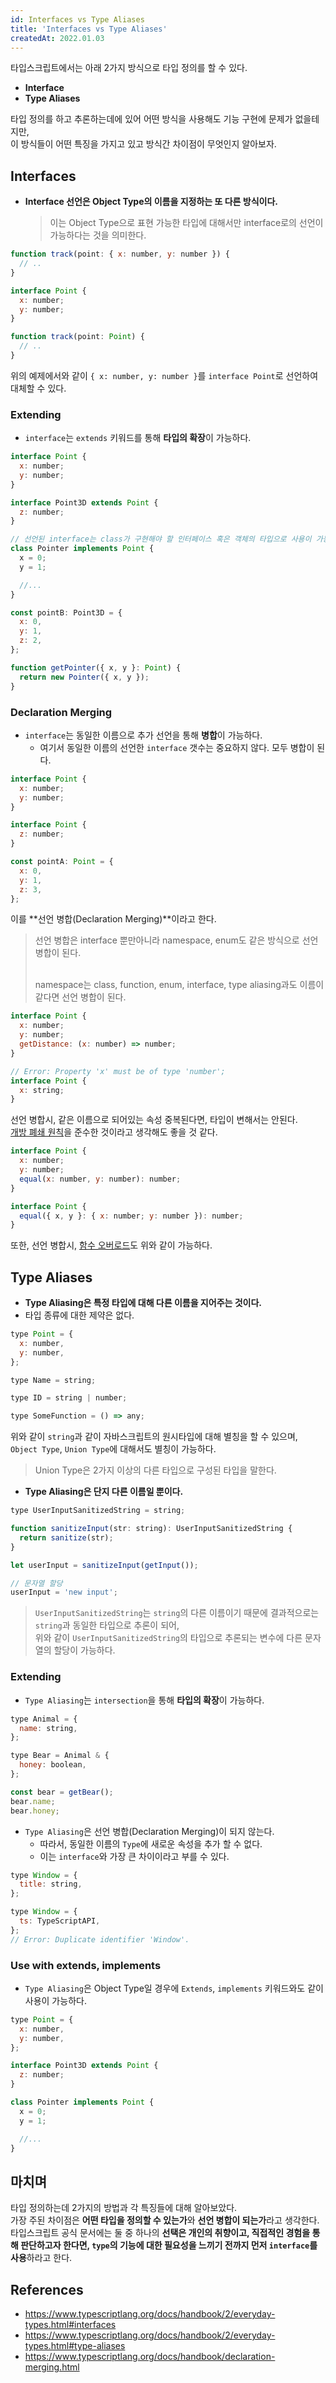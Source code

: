```yaml
---
id: Interfaces vs Type Aliases
title: 'Interfaces vs Type Aliases'
createdAt: 2022.01.03
---
```


타입스크립트에서는 아래 2가지 방식으로 타입 정의를 할 수 있다.<br/>

- **Interface**
- **Type Aliases**

타입 정의를 하고 추론하는데에 있어 어떤 방식을 사용해도 기능 구현에 문제가 없을테지만,<br/>
이 방식들이 어떤 특징을 가지고 있고 방식간 차이점이 무엇인지 알아보자.

## Interfaces

- **Interface 선언은 Object Type의 이름을 지정하는 또 다른 방식이다.**
  > 이는 Object Type으로 표현 가능한 타입에 대해서만 interface로의 선언이 가능하다는 것을 의미한다.

```js
function track(point: { x: number, y: number }) {
  // ..
}

interface Point {
  x: number;
  y: number;
}

function track(point: Point) {
  // ..
}
```

위의 예제에서와 같이 `{ x: number, y: number }`를 `interface Point`로 선언하여 대체할 수 있다.

### Extending

- `interface`는 `extends` 키워드를 통해 **타입의 확장**이 가능하다.

```js
interface Point {
  x: number;
  y: number;
}

interface Point3D extends Point {
  z: number;
}

// 선언된 interface는 class가 구현해야 할 인터페이스 혹은 객체의 타입으로 사용이 가능하다.
class Pointer implements Point {
  x = 0;
  y = 1;

  //...
}

const pointB: Point3D = {
  x: 0,
  y: 1,
  z: 2,
};

function getPointer({ x, y }: Point) {
  return new Pointer({ x, y });
}
```

### Declaration Merging

- `interface`는 동일한 이름으로 추가 선언을 통해 **병합**이 가능하다.
  - 여기서 동일한 이름의 선언한 `interface` 갯수는 중요하지 않다. 모두 병합이 된다.

```js
interface Point {
  x: number;
  y: number;
}

interface Point {
  z: number;
}

const pointA: Point = {
  x: 0,
  y: 1,
  z: 3,
};
```

이를 **선언 병합(Declaration Merging)**이라고 한다.<br/>

> 선언 병합은 interface 뿐만아니라 namespace, enum도 같은 방식으로 선언 병합이 된다.<br/><br/>
>
> namespace는 class, function, enum, interface, type aliasing과도 이름이 같다면 선언 병합이 된다.

```js
interface Point {
  x: number;
  y: number;
  getDistance: (x: number) => number;
}

// Error: Property 'x' must be of type 'number';
interface Point {
  x: string;
}
```

선언 병합시, 같은 이름으로 되어있는 속성 중복된다면, 타입이 변해서는 안된다.<br/>
[개방 폐쇄 원칙](https://ko.wikipedia.org/wiki/%EA%B0%9C%EB%B0%A9-%ED%8F%90%EC%87%84_%EC%9B%90%EC%B9%99)을 준수한 것이라고 생각해도 좋을 것 같다.

```js
interface Point {
  x: number;
  y: number;
  equal(x: number, y: number): number;
}

interface Point {
  equal({ x, y }: { x: number; y: number }): number;
}
```

또한, 선언 병합시, [함수 오버로드](https://www.typescriptlang.org/docs/handbook/2/functions.html#function-overloads)도 위와 같이 가능하다.

## Type Aliases

- **Type Aliasing은 특정 타입에 대해 다른 이름을 지어주는 것이다.**
- 타입 종류에 대한 제약은 없다.

```js
type Point = {
  x: number,
  y: number,
};

type Name = string;

type ID = string | number;

type SomeFunction = () => any;
```

위와 같이 `string`과 같이 자바스크립트의 원시타입에 대해 별칭을 할 수 있으며, `Object Type`, `Union Type`에 대해서도 별칭이 가능하다.

> Union Type은 2가지 이상의 다른 타입으로 구성된 타입을 말한다.

- **Type Aliasing은 단지 다른 이름일 뿐이다.**

```js
type UserInputSanitizedString = string;

function sanitizeInput(str: string): UserInputSanitizedString {
  return sanitize(str);
}

let userInput = sanitizeInput(getInput());

// 문자열 할당
userInput = 'new input';
```

> `UserInputSanitizedString`는 `string`의 다른 이름이기 때문에 결과적으로는 `string`과 동일한 타입으로 추론이 되어,<br/>
> 위와 같이 `UserInputSanitizedString`의 타입으로 추론되는 변수에 다른 문자열의 할당이 가능하다.

### Extending

- `Type Aliasing`는 `intersection`을 통해 **타입의 확장**이 가능하다.

```js
type Animal = {
  name: string,
};

type Bear = Animal & {
  honey: boolean,
};

const bear = getBear();
bear.name;
bear.honey;
```

- `Type Aliasing`은 선언 병합(Declaration Merging)이 되지 않는다.
  - 따라서, 동일한 이름의 `Type`에 새로운 속성을 추가 할 수 없다.
  - 이는 `interface`와 가장 큰 차이이라고 부를 수 있다.

```js
type Window = {
  title: string,
};

type Window = {
  ts: TypeScriptAPI,
};
// Error: Duplicate identifier 'Window'.
```

### Use with extends, implements

- `Type Aliasing`은 Object Type일 경우에 `Extends`, `implements` 키워드와도 같이 사용이 가능하다.

```js
type Point = {
  x: number,
  y: number,
};

interface Point3D extends Point {
  z: number;
}

class Pointer implements Point {
  x = 0;
  y = 1;

  //...
}
```

## 마치며

타입 정의하는데 2가지의 방법과 각 특징들에 대해 알아보았다.<br/>
가장 주된 차이점은 **어떤 타입을 정의할 수 있는가**와 **선언 병합이 되는가**라고 생각한다.<br/>
타입스크립트 공식 문서에는 둘 중 하나의 **선택은 개인의 취향이고, 직접적인 경험을 통해 판단하고자 한다면, `type`의 기능에 대한 필요성을 느끼기 전까지 먼저 `interface`를 사용**하라고 한다.

## References

- https://www.typescriptlang.org/docs/handbook/2/everyday-types.html#interfaces
- https://www.typescriptlang.org/docs/handbook/2/everyday-types.html#type-aliases
- https://www.typescriptlang.org/docs/handbook/declaration-merging.html

